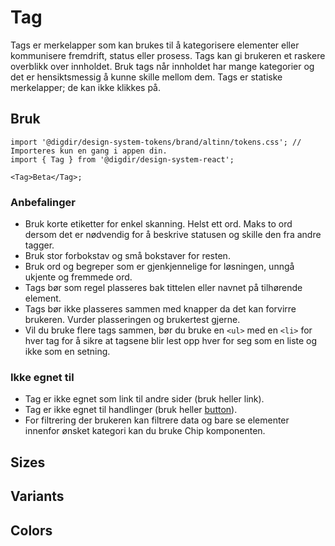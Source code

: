 
<Meta of={TagStories} />

# Tag

Tags er merkelapper som kan brukes til å kategorisere elementer eller kommunisere fremdrift, status eller prosess. Tags kan gi brukeren et raskere overblikk over innholdet. Bruk tags når innholdet har mange kategorier og det er hensiktsmessig å kunne skille mellom dem. Tags er statiske merkelapper; de kan ikke klikkes på.

<Primary />
<Controls />

## Bruk

<Information text='token' />

```tsx
import '@digdir/design-system-tokens/brand/altinn/tokens.css'; // Importeres kun en gang i appen din.
import { Tag } from '@digdir/design-system-react';

<Tag>Beta</Tag>;
```

### Anbefalinger

- Bruk korte etiketter for enkel skanning. Helst ett ord. Maks to ord dersom det er nødvendig for å beskrive statusen og skille den fra andre tagger.
- Bruk stor forbokstav og små bokstaver for resten.
- Bruk ord og begreper som er gjenkjennelige for løsningen, unngå ukjente og fremmede ord.
- Tags bør som regel plasseres bak tittelen eller navnet på tilhørende element.
- Tags bør ikke plasseres sammen med knapper da det kan forvirre brukeren. Vurder plasseringen og brukertest gjerne.
- Vil du bruke flere tags sammen, bør du bruke en `<ul>` med en `<li>` for hver tag for å sikre at tagsene blir lest opp hver for seg som en liste og ikke som en setning.

### Ikke egnet til

- Tag er ikke egnet som link til andre sider (bruk heller link).
- Tag er ikke egnet til handlinger (bruk heller [button](/docs/kjernekomponenter-typography--docs)).
- For filtrering der brukeren kan filtrere data og bare se elementer innenfor ønsket kategori kan du bruke Chip komponenten.

## Sizes

<Canvas of={TagStories.Sizes} />

## Variants

<Canvas of={TagStories.Variants} />

## Colors

<Canvas>
  <Story of={TagStories.Colors} />
  <Story of={TagStories.ColorsOutlined} />
</Canvas>
